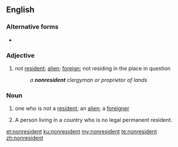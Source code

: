 ==English==

===Alternative forms===
* {{l|en|non-resident}}

===Adjective===
{{en-adj|-}}

# not [[resident]]; [[alien]]; [[foreign]]; not residing in the place in question
#: ''a '''nonresident''' clergyman or proprietor of lands''

===Noun===
{{en-noun}}

# one who is not a [[resident]]; an [[alien]]; a [[foreigner]]
# {{lb|en|legal}} A person living in a country who is no legal permanent resident.

[[et:nonresident]]
[[ku:nonresident]]
[[my:nonresident]]
[[te:nonresident]]
[[zh:nonresident]]